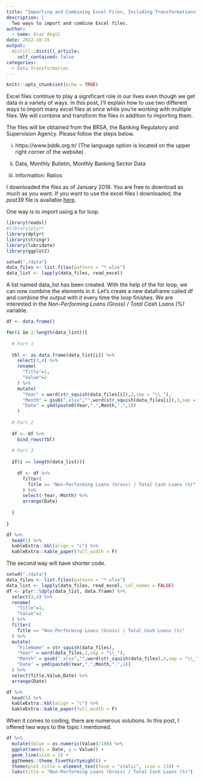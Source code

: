 ```yaml
---
title: "Importing and Combining Excel Files, Including Transformations"
description: |
  Two ways to import and combine Excel files.
author:
  - name: Uraz Akgül
date: 2022-10-15
output:
  distill::distill_article:
    self_contained: false
categories:
  - Data Transformation
---
```


```r
knitr::opts_chunk$set(echo = TRUE)
```

Excel files continue to play a significant role in our lives even though we get data in a variety of ways. In this post, I'll explain how to use two different ways to import many excel files at once while you're working with multiple files. We will combine and transform the files in addition to importing them.

The files will be obtained from the BRSA, the Banking Regulatory and Supervision Agency. Please follow the steps below.

i. https://www.bddk.org.tr/ (The language option is located on the upper right corner of the website)

ii. Data, Monthly Bulletin, Monthly Banking Sector Data

iii. Information: Ratios

I downloaded the files as of January 2018. You are free to download as much as you want. If you want to use the excel files I downloaded, the *post39* file is available [here](https://github.com/urazakgul/rblog/tree/main/data).

One way is to import using a for loop.

```r

library(readxl)
#library(plyr)
library(dplyr)
library(stringr)
library(lubridate)
library(ggplot2)

setwd("./data")
data_files <- list.files(pattern = "*.xlsx")
data_list <- lapply(data_files, read_excel)

```

A list named data_list has been created. With the help of the for loop, we can now combine the elements in it. Let's create a new dataframe called df and combine the output with it every time the loop finishes. We are interested in the *Non-Performing Loans (Gross) / Total Cash Loans (%)* variable.

```r

df <- data.frame()

for(i in 1:length(data_list)){
  
  # Part 1
  
  tbl <- as.data.frame(data_list[i]) %>% 
    select(3,4) %>% 
    rename(
      "Title"=1,
      "Value"=2
    ) %>% 
    mutate(
      "Year" = word(str_squish(data_files[i]),2,sep = "\\_"),
      "Month" = gsub(".xlsx","",word(str_squish(data_files[i]),3,sep = "\\_")),
      "Date" = ymd(paste0(Year,".",Month,".",1))
    )
  
  # Part 2
  
  df <- df %>% 
    bind_rows(tbl)
  
  # Part 3
  
  if(i == length(data_list)){
    
    df <- df %>% 
      filter(
        Title == "Non-Performing Loans (Gross) / Total Cash Loans (%)"
      ) %>% 
      select(-Year,-Month) %>% 
      arrange(Date)
    
  }
  
}

```

```r

df %>% 
  head(5) %>% 
  kableExtra::kbl(align = "c") %>% 
  kableExtra::kable_paper(full_width = F)

```

The second way will have shorter code.

```r

setwd("./data")
data_files <- list.files(pattern = "*.xlsx")
data_list <- lapply(data_files, read_excel, col_names = FALSE)
df <- plyr::ldply(data_list, data.frame) %>% 
  select(3,4) %>% 
  rename(
    "Title"=1,
    "Value"=2
  ) %>% 
  filter(
    Title == "Non-Performing Loans (Gross) / Total Cash Loans (%)"
  ) %>% 
  mutate(
    "FileName" = str_squish(data_files),
    "Year" = word(data_files,2,sep = "\\_"),
    "Month" = gsub(".xlsx","",word(str_squish(data_files),3,sep = "\\_")),
    "Date" = ymd(paste0(Year,".",Month,".",1))
  ) %>% 
  select(Title,Value,Date) %>% 
  arrange(Date)

```

```r

df %>% 
  head(5) %>% 
  kableExtra::kbl(align = "c") %>% 
  kableExtra::kable_paper(full_width = F)

```

When it comes to coding, there are numerous solutions. In this post, I offered two ways to the topic I mentioned.

```r

df %>% 
  mutate(Value = as.numeric(Value)/100) %>% 
  ggplot(aes(x = Date, y = Value)) +
  geom_line(size = 2) +
  ggthemes::theme_fivethirtyeight() +
  theme(plot.title = element_text(face = "italic", size = 13)) +
  labs(title = "Non-Performing Loans (Gross) / Total Cash Loans (%)")

```